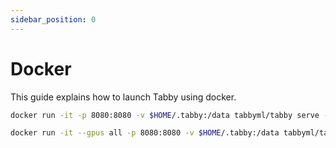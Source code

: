 ```yaml
---
sidebar_position: 0
---
```


# Docker

This guide explains how to launch Tabby using docker.



<Tabs>
  <TabItem value="cpu" label="CPU" default>

  ```bash title="run.sh"
  docker run -it -p 8080:8080 -v $HOME/.tabby:/data tabbyml/tabby serve --model TabbyML/StarCoder-1B
  ```

  </TabItem>
  <TabItem value="cuda" label="CUDA (requires NVIDIA Container Toolkit)" default>

  ```bash title="run.sh"
  docker run -it --gpus all -p 8080:8080 -v $HOME/.tabby:/data tabbyml/tabby serve --model TabbyML/StarCoder-1B --device cuda
  ```

  </TabItem>
</Tabs>
